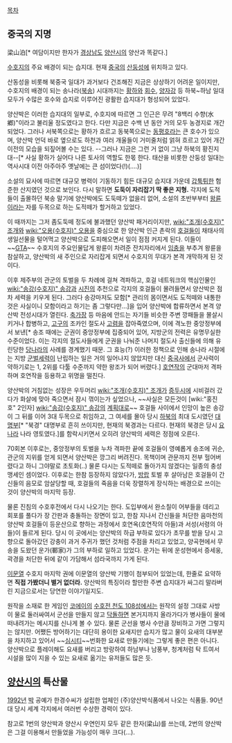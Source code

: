 [[목차]]
== 중국의 지명 ==
梁山泊[* 여담이지만 한자가 [[경상남도]] [[양산시]]의 양산과 똑같다.]

[[수호지]]의 주요 배경이 되는 습지대. 현재 [[중국]]의 [[산둥성]]에 위치하고 있다.

산동성을 비롯해 북중국 일대가 과거보다 건조해진 지금은 상상하기 어려운 일이지만, 수호지의 배경이 되는 송나라([[북송]]) 시대까지는 [[황하]]와 [[회수]], [[양자강]] 등 하북~하남 일대 모두가 수많은 호수와 습지로 이루어진 광활한 습지대가 형성되어 있었다. 

양산박은 이러한 습지대의 일부로, 수호지에 따르면 그 인근은 무려 "8백리 수향(水鄕)"이라고 불리울 정도였다고 한다. 다만 지금은 수백 년 동안 거의 모두 농경지로 개간되었다. 그러나 서북쪽으로는 황하가 흐르고 동북쪽으로는 [[동평호]]라는 큰 호수가 있으며, 양산박 언덕 바로 옆으로도 하천과 여러 개울들이 거미줄처럼 얽혀 흐르고 있어 개간 이전의 모습을 되짚어볼 수는 있다. --그러나 지금은 그런 거 없이 그냥 하북의 황진지대--[* 사실 황하가 실어다 나른 토사의 역할도 한몫 한다. 태산을 비롯한 산둥성 일대는 역사시대 이전 아주아주 옛날에는 큰 섬이었다(!)(....)]

소설의 묘사에 따르면 대규모 병력이 기동하기 힘든 대규모 습지대 가운데 [[갑툭튀]]한 험준한 산지였던 것으로 보인다. 다시 말하면 '''도둑이 자리잡기 딱 좋은 지형.''' 각지에 도적들이 출몰하던 북송 말기에 양산박에도 도둑떼가 없을리 없어, 소설의 초반부부터 [[왕륜]]이라는 자를 두목으로 하는 도적떼가 할거하고 있었다. 

이 때까지는 그저 좀도둑떼 정도에 불과했던 양산박 패거리이지만, [[wiki:"조개(수호지)" 조개]]와 [[wiki:"오용(수호지)" 오용]]을 중심으로 한 양산박 인근 촌락의 [[호걸]]들이 채태사의 생일선물을 털어먹고 양산박으로 도피해오면서 일이 점점 커지게 된다. 이들이 ~~[[GTA]]~~ 수호지의 주요인물답게 왕륜이 차려준 잔치자리에서 [[임충]]을 부추겨 왕륜을 참살하고, 양산박의 새 주인으로 자리잡게 되면서 수호지의 무대가 본격 개막하게 된 것이다.

이후 제주부의 관군의 토벌을 두 차례에 걸쳐 격파하고, 호걸 네트워크의 핵심인물인 [[wiki:"송강(수호지)" 송강]]과 [[시진]]의 추천으로 각지의 호걸들이 몰려들면서 양산박은 점차 세력을 키우게 된다. 그러다 송강마저도 모함[* 관리의 몸이면서도 도적떼와 내통한 것은 사실이니 모함이라고 하기는 좀 그렇다만…]을 입어 양산박에 합류하면서 본격 양산박 전성시대가 열린다. [[축가장]] 등 마음에 안드는 자기들 비슷한 주변 깡패들을 몰살시키거나 합병하고, [[고구]]의 조카인 절도사 [[고렴]]을 잡아죽였으며, 이에 격노한 중앙정부에서 보낸[* 송조 때에는 군권이 중앙정부에 집중되어 있어, 지방군의 전력은 유명무실한 수준이었다. 이는 각지의 절도사들에게 군권을 나눠준 나머지 절도사 출신들에 의해 유린당한 [[당나라]]의 사례를 경계했기 때문. 그 효능(?) 이러한 정책으로 인해 송나라 시절에는 지방 [[군벌]]세력이 난립하는 일은 거의 일어나지 않았지만 대신 [[중국사]]에서 군사력이 약하기로는 1, 2위를 다툴 수준까지 약한 왕조가 되어 버렸다.] [[호연작]]의 군대마저 격파하며 호연작을 등용하고 위명을 떨친다.

양산박의 거침없는 성장은 우두머리 [[wiki:"조개(수호지)" 조개]]가 [[증두시]]에 시비걸러 갔다가 화살에 맞아 죽으면서 잠시 꺾이는가 싶었으나, ~~사실은 모든것이 [wiki:"홍진호" 2인자] [[wiki:"송강(수호지)" 송강]]의 [[계획대로]]~~ 호걸들 사이에서 인망이 높은 송강이 그 뒤를 이어 3대 두목으로 취임하고, 그 여세를 몰아 당시 [[하북]]의 최대 도시였던 [[대명부]][* "북경" 대명부로 흔히 쓰이지만, 현재의 북경과는 다르다. 현재의 북경은 당시 [[요나라]] 나라 영토였다.]를 함락시키면서 오히려 양산박의 세력은 정점에 오른다.

70회본 이후로는, 중앙정부의 토벌을 누차 격파한 끝에 호걸들이 영예롭게 송조에 귀순, 관군의 지위를 얻게 되면서 양산박은 깡그리 버려진다. 목책이며 관문까지 전부 헐어버렸다고 하니 그야말로 초토화(..) 물론 다시는 도적떼로 돌아가지 않겠다는 일종의 충성맹세인 셈이었다. 이후로는 한참 등장하지 않았다가, [[방랍]] 토벌 후 살아남은 호걸들이 간신들의 음모로 암살당할 때, 호걸들의 죽음을 더욱 장렬하게 장식하는 배경으로 쓰이는 것이 양산박의 마지막 등장.

물론 진침의 수호후전에서 다시 나오기는 한다. 도입부에서 완소칠이 어부들을 데리고 회포를 풀다가 장 간판과 충돌하는 장면이 있고, 한참 지나서 간신들을 처단한 음마천의 양산박 호걸들이 등운산으로 향하는 과정에서 호연옥(호연작의 아들)과 서성(서령의 아들)이 들르게 된다. 당시 이 곳에서는 양산박의 하급 부하로 있다가 초무를 받을 당시 고향으로 돌아갔던 강충이 과거 주귀가 했던 것처럼 주점을 차리고 있었고, 양곡현에서 무송을 도왔던 운가(鄆家)가 그의 부하로 일하고 있었다. 운가는 뒤에 운성현에서 증세웅, 곽경을 처단한 뒤에 같이 가담해서 섬라국까지 가게 된다.

[[이문열]] 수호지 마지막 권에 이문열의 양산박 기행이 첨부되어 있었는데, 한줄로 요약하면 '''직접 가봤더니 별거 없더라.''' 양산박의 특징이라 할만한 주변 습지대가 싸그리 말라버린 지금으로서는 당연한 이야기일지도. 

원작을 소재로 한 게임인 [[코에이]]의 [[수호전 천도 108성]]에서는 원작의 설정 그대로 사방이 물로 둘러싸여서 군선을 만들지 않고 [[닥돌]]하면 본거지까지 올라가다가 병사들이 물에 떠내려가는 메시지를 신나게 볼 수 있다. 물론 군선을 병사 수만큼 장비하고 가면 그렇지는 않지만. 어쨌든 방어하기는 대단히 용이한 요새지만 습지가 많고 물이 요새의 대부분을 차지하고 있어서 ~~[[심시티]]~~번화한 요새로 만들기에는 그렇게 좋은 편은 아니다. 양산박으로 플레이해도 요새를 버리고 방랑하여 하남부나 남풍부, 청계처럼 탁 트여서 시설을 많이 지을 수 있는 요새로 옮기는 유저들도 많은 듯.

== [[양산시]]의 특산물 ==
[[1992년]] [[박]] 공예가 한경수씨가 설립한 업체인 (주)양산박식품에서 나오는 식품들. 90년대 당시 세계 각지에서 여러번 수상한 경력이 있다. 

참고로 1번의 양산박과 양산시 우연인지 모두 같은 한자(梁山)를 쓰는데, 2번의 양산박은 그걸 이용해서 만들었을 가능성이 매우 크다(...).
